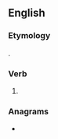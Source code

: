 ==English==

===Etymology===
{{suffix|en|wake|est}}.

===Verb===
{{head|en|verb form}}

# {{en-archaic second-person singular of|wake|lang=en}}

===Anagrams===
* {{anagrams|en|a=aekstw|tweaks}}